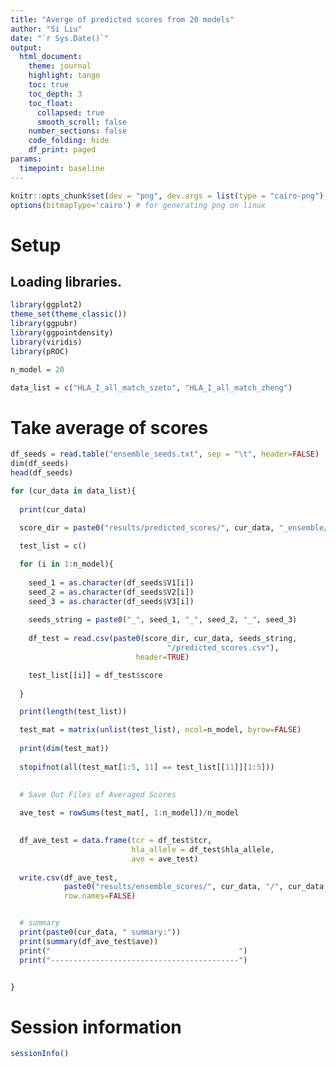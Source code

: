 ```yaml
---
title: "Averge of predicted scores from 20 models"
author: "Si Liu"
date: "`r Sys.Date()`"
output: 
  html_document:
    theme: journal
    highlight: tango
    toc: true
    toc_depth: 3
    toc_float:
      collapsed: true
      smooth_scroll: false
    number_sections: false
    code_folding: hide
    df_print: paged
params:
  timepoint: baseline
---
```

  
  
```r
knitr::opts_chunk$set(dev = "png", dev.args = list(type = "cairo-png"), dpi=300)
options(bitmapType='cairo') # for generating png on linux
```

# Setup

## Loading libraries. 

```r
library(ggplot2)
theme_set(theme_classic())
library(ggpubr)
library(ggpointdensity)
library(viridis)
library(pROC)

```

```r

n_model = 20

data_list = c("HLA_I_all_match_szeto", "HLA_I_all_match_zheng")
```

# Take average of scores

```r

df_seeds = read.table("ensemble_seeds.txt", sep = "\t", header=FALSE)
dim(df_seeds)
head(df_seeds)

for (cur_data in data_list){
  
  print(cur_data)
  
  score_dir = paste0("results/predicted_scores/", cur_data, "_ensemble/")

  test_list = c()

  for (i in 1:n_model){
    
    seed_1 = as.character(df_seeds$V1[i])
    seed_2 = as.character(df_seeds$V2[i])
    seed_3 = as.character(df_seeds$V3[i])
    
    seeds_string = paste0("_", seed_1, "_", seed_2, "_", seed_3)
    
    df_test = read.csv(paste0(score_dir, cur_data, seeds_string, 
                                   "/predicted_scores.csv"), 
                            header=TRUE)    

    test_list[[i]] = df_test$score
    
  }

  print(length(test_list))

  test_mat = matrix(unlist(test_list), ncol=n_model, byrow=FALSE)
  
  print(dim(test_mat))
  
  stopifnot(all(test_mat[1:5, 11] == test_list[[11]][1:5]))

  
  # Save Out Files of Averaged Scores
  
  ave_test = rowSums(test_mat[, 1:n_model])/n_model

  
  df_ave_test = data.frame(tcr = df_test$tcr, 
                           hla_allele = df_test$hla_allele, 
                           ave = ave_test)
  
  write.csv(df_ave_test, 
            paste0("results/ensemble_scores/", cur_data, "/", cur_data, "_", as.character(n_model), ".csv"), 
            row.names=FALSE)


  # summary
  print(paste0(cur_data, " summary:"))
  print(summary(df_ave_test$ave))
  print("                                          ")
  print("------------------------------------------")


}

```
# Session information
```r
sessionInfo()
```

